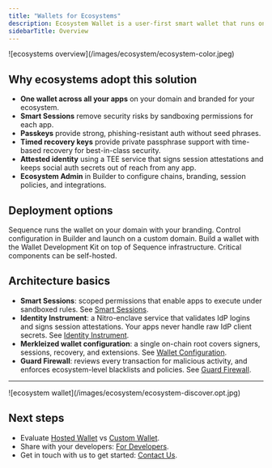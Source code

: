 ```yaml
---
title: "Wallets for Ecosystems"
description: Ecosystem Wallet is a user-first smart wallet that runs on your domain and serves all your apps. It combines passkeys, Smart Sessions, and a merkleized wallet configuration to deliver higher security with less friction.
sidebarTitle: Overview
---
```


<Frame>
![ecosystems overview](/images/ecosystem/ecosystem-color.jpeg)
</Frame>

## Why ecosystems adopt this solution

- **One wallet across all your apps** on your domain and branded for your ecosystem.
- **Smart Sessions** remove security risks by sandboxing permissions for each app.
- **Passkeys** provide strong, phishing-resistant auth without seed phrases.
- **Timed recovery keys** provide private passphrase support with time-based recovery for best-in-class security.
- **Attested identity** using a TEE service that signs session attestations and keeps social auth secrets out of reach from any app.
- **Ecosystem Admin** in Builder to configure chains, branding, session policies, and integrations.

## Deployment options

<CardGroup>
  <Card title="Hosted Wallet" href="/solutions/wallets/ecosystems/hosted-wallet">
    Sequence runs the wallet on your domain with your branding. Control configuration in Builder and launch on a custom domain.
  </Card>
  <Card title="Custom Wallet" href="/solutions/wallets/ecosystems/custom-wallet">
    Build a wallet with the Wallet Development Kit on top of Sequence infrastructure. Critical components can be self-hosted.
  </Card>
</CardGroup>

## Architecture basics

- **Smart Sessions**: scoped permissions that enable apps to execute under sandboxed rules. See [Smart Sessions](/solutions/wallets/ecosystems/smart-sessions).
- **Identity Instrument**: a Nitro-enclave service that validates IdP logins and signs session attestations. Your apps never handle raw IdP client secrets. See [Identity Instrument](/solutions/wallets/ecosystems/identity-instrument).
- **Merkleized wallet configuration**: a single on-chain root covers signers, sessions, recovery, and extensions. See [Wallet Configuration](/solutions/wallets/ecosystems/wallet-config).
- **Guard Firewall**: reviews every transaction for malicious activity, and enforces ecosystem-level blacklists and policies. See [Guard Firewall](/solutions/wallets/ecosystems/guard-firewall).

---

<Frame>
![ecosystem wallet](/images/ecosystem/ecosystem-discover.opt.jpg)
</Frame>

## Next steps

- Evaluate [Hosted Wallet](/solutions/wallets/ecosystems/hosted-wallet) vs [Custom Wallet](/solutions/wallets/ecosystems/custom-wallet).  
- Share with your developers: [For Developers](/solutions/wallets/developers/overview).
- Get in touch with us to get started: [Contact Us](https://sequence.xyz/contact).
